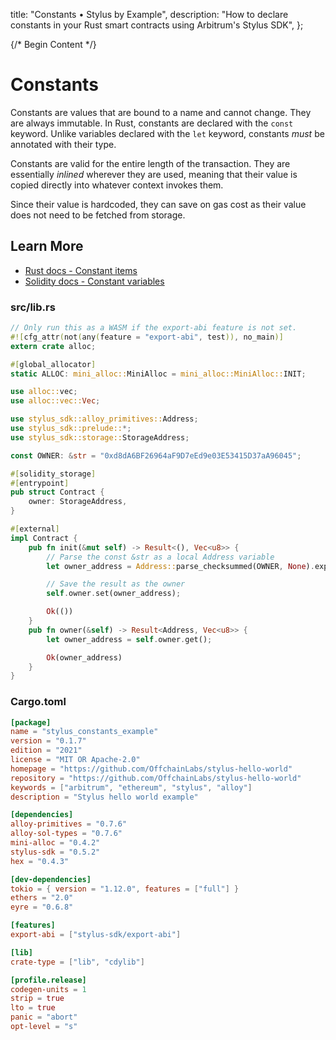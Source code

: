   title: "Constants • Stylus by Example",
  description:
    "How to declare constants in your Rust smart contracts using Arbitrum's Stylus SDK",
};

{/* Begin Content */}

# Constants

Constants are values that are bound to a name and cannot change. They are always immutable. In Rust, constants are declared with the `const` keyword. Unlike variables declared with the `let` keyword, constants _must_ be annotated with their type.

Constants are valid for the entire length of the transaction. They are essentially _inlined_ wherever they are used, meaning that their value is copied directly into whatever context invokes them.

Since their value is hardcoded, they can save on gas cost as their value does not need to be fetched from storage.

## Learn More

- [Rust docs - Constant items](https://doc.rust-lang.org/reference/items/constant-items.html)
- [Solidity docs - Constant variables](https://docs.soliditylang.org/en/v0.8.19/contracts.html#constant)

### src/lib.rs

```rust
// Only run this as a WASM if the export-abi feature is not set.
#![cfg_attr(not(any(feature = "export-abi", test)), no_main)]
extern crate alloc;

#[global_allocator]
static ALLOC: mini_alloc::MiniAlloc = mini_alloc::MiniAlloc::INIT;

use alloc::vec;
use alloc::vec::Vec;

use stylus_sdk::alloy_primitives::Address;
use stylus_sdk::prelude::*;
use stylus_sdk::storage::StorageAddress;

const OWNER: &str = "0xd8dA6BF26964aF9D7eEd9e03E53415D37aA96045";

#[solidity_storage]
#[entrypoint]
pub struct Contract {
    owner: StorageAddress,
}

#[external]
impl Contract {
    pub fn init(&mut self) -> Result<(), Vec<u8>> {
        // Parse the const &str as a local Address variable
        let owner_address = Address::parse_checksummed(OWNER, None).expect("Invalid address");

        // Save the result as the owner
        self.owner.set(owner_address);

        Ok(())
    }
    pub fn owner(&self) -> Result<Address, Vec<u8>> {
        let owner_address = self.owner.get();

        Ok(owner_address)
    }
}

```

### Cargo.toml

```toml
[package]
name = "stylus_constants_example"
version = "0.1.7"
edition = "2021"
license = "MIT OR Apache-2.0"
homepage = "https://github.com/OffchainLabs/stylus-hello-world"
repository = "https://github.com/OffchainLabs/stylus-hello-world"
keywords = ["arbitrum", "ethereum", "stylus", "alloy"]
description = "Stylus hello world example"

[dependencies]
alloy-primitives = "0.7.6"
alloy-sol-types = "0.7.6"
mini-alloc = "0.4.2"
stylus-sdk = "0.5.2"
hex = "0.4.3"

[dev-dependencies]
tokio = { version = "1.12.0", features = ["full"] }
ethers = "2.0"
eyre = "0.6.8"

[features]
export-abi = ["stylus-sdk/export-abi"]

[lib]
crate-type = ["lib", "cdylib"]

[profile.release]
codegen-units = 1
strip = true
lto = true
panic = "abort"
opt-level = "s"
```
